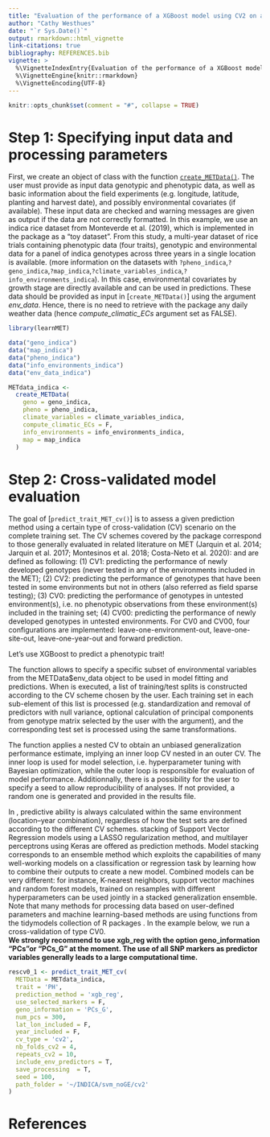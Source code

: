 ```yaml
---
title: "Evaluation of the performance of a XGBoost model using CV2 on a rice dataset for phenotypic prediction"
author: "Cathy Westhues"
date: "`r Sys.Date()`"
output: rmarkdown::html_vignette
link-citations: true
bibliography: REFERENCES.bib 
vignette: >
  %\VignetteIndexEntry{Evaluation of the performance of a XGBoost model using CV2 on a rice dataset for phenotypic prediction}
  %\VignetteEngine{knitr::rmarkdown}
  %\VignetteEncoding{UTF-8}
---
```

  
```r
knitr::opts_chunk$set(comment = "#", collapse = TRUE)
```


# Step 1: Specifying input data and processing parameters
First, we create an object of class \code{METData} with the function [`create_METData()`](https://cathyjubin.github.io/learnMET/reference/create_METData.html).
The user must provide as input data genotypic and phenotypic data, as well as basic information about the field experiments (e.g. longitude, latitude, planting and harvest date), and possibly environmental covariates (if available). These input data are checked and warning messages are given as output if the data are not correctly formatted. \cr
In this example, we use an indica rice dataset from Monteverde et al. (2019), which is implemented in the package as a "toy dataset". 
From this study, a multi-year dataset of rice trials containing phenotypic data (four traits), genotypic and environmental data for a panel of indica genotypes across three years in a single location is available.
(more information on the datasets with `?pheno_indica`,`?geno_indica`,`?map_indica`,`?climate_variables_indica`,`?info_environments_indica`).\cr
In this case, environmental covariates by growth stage are directly available and can be used in predictions. These data should be provided as input in [`create_METData()`] using the argument *env_data*.
Hence, there is no need to retrieve with the package any daily weather data (hence *compute_climatic_ECs* argument set as FALSE).


```r
library(learnMET)

data("geno_indica")
data("map_indica")
data("pheno_indica")
data("info_environments_indica")
data("env_data_indica")

METdata_indica <-
  create_METData(
    geno = geno_indica,
    pheno = pheno_indica,
    climate_variables = climate_variables_indica,
    compute_climatic_ECs = F,
    info_environments = info_environments_indica,
    map = map_indica
  )

```

# Step 2: Cross-validated model evaluation

The goal of [`predict_trait_MET_cv()`] is to assess a given prediction method using a certain type of cross-validation (CV) scenario on the complete training set. The CV schemes covered by the package correspond to those generally evaluated in related literature on MET (Jarquin et al. 2014; Jarquin et al. 2017; Montesinos et al. 2018; Costa-Neto et al. 2020):
  and are defined as following: (1) CV1: predicting the performance of newly developed genotypes (never tested in any of the environments included in the MET); (2) CV2: predicting the performance of genotypes that have been tested in some environments but not in others (also referred as field sparse testing); (3) CV0: predicting the performance of genotypes in untested environment(s), i.e. no phenotypic observations from these environment(s) included in the training set; (4) CV00: predicting the performance of newly developed genotypes in untested environments. For CV0 and CV00, four configurations are implemented: leave-one-environment-out, leave-one-site-out, leave-one-year-out and forward prediction. 

Let's use XGBoost to predict a phenotypic trait!\cr

The function \textit{predict\_trait\_MET\_cv()} allows to specify a specific subset of environmental variables from the METData\$env\_data object to be used in model fitting and predictions.
When \textit{predict\_trait\_MET\_cv()} is executed, a list of training/test splits is constructed according to the CV scheme chosen by the user. Each training set in each sub-element of this list is processed (e.g. standardization and removal of predictors with null variance, optional calculation of principal components from genotype matrix selected by the user with the \textit{geno\_information} argument), and the corresponding test set is processed using the same transformations. 

The function applies a nested CV to obtain an unbiased generalization performance estimate, implying an inner loop CV nested in an outer CV. The inner loop is used for model selection, i.e. hyperparameter tuning with Bayesian optimization, while the outer loop is responsible for evaluation of model performance. Additionnally, there is a possibility for the user to specify a seed to allow reproducibility of analyses. If not provided, a random one is generated and provided in the results file.

In \textit{predict\_trait\_MET\_cv()}, predictive ability is always calculated within the same environment (location–year combination), regardless of how the test sets are defined according to the different CV schemes. 
 stacking of Support Vector Regression models using a LASSO regularization method, and multilayer perceptrons using Keras \citep{chollet2015keras} are offered as prediction methods. Model stacking corresponds to an ensemble method which exploits the capabilities of many well-working models on a classification or regression task by learning how to combine their outputs to create a new model. Combined models can be very different: for instance, K-nearest neighbors, support vector machines and random forest models, trained on resamples with different hyperparameters can be used jointly in a stacked generalization ensemble.
Note that many methods for processing data based on user-defined parameters and machine learning-based methods are using functions from the tidymodels collection of R packages \citep{tidymodels}.
In the example below, we run a cross-validation of type CV0.\
**We strongly recommend to use xgb_reg with the option geno_information "PCs"or "PCs_G" at the moment. The use of all SNP markers as predictor variables generally leads to a large computational time.**

```r
rescv0_1 <- predict_trait_MET_cv(
  METData = METdata_indica,
  trait = 'PH',
  prediction_method = 'xgb_reg',
  use_selected_markers = F,
  geno_information = 'PCs_G',
  num_pcs = 300,
  lat_lon_included = F,
  year_included = F,
  cv_type = 'cv2',
  nb_folds_cv2 = 4,
  repeats_cv2 = 10,
  include_env_predictors = T,
  save_processing  = T,
  seed = 100,
  path_folder = '~/INDICA/svm_noGE/cv2'
)
```

# References
